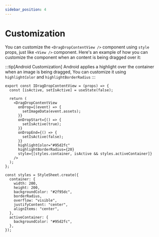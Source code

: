 ```yaml
---
sidebar_position: 4
---
```


# Customization

You can customize the `<DragDropContentView />` component using `style` props, just like `<View />` component. Here's an example of how you can customize the component when an content is being dragged over it:

:::tip[Android Customization]
Android applies a highlight over the container when an image is being dragged, You can customize it using `highlightColor` and `highlightBorderRadius`
:::

```tsx
export const IDragDropContentView = (props) => {
  const [isActive, setIsActive] = useState(false);

  return (
    <DragDropContentView
      onDrop={(event) => {
        setImageData(event.assets);
      }}
      onDropStart={() => {
        setIsActive(true);
      }}
      onDropEnd={() => {
        setIsActive(false);
      }}
      highlightColor="#95d2fc"
      highlightBorderRadius={20}
      style={[styles.container, isActive && styles.activeContainer]}
    />
  );
};

const styles = StyleSheet.create({
  container: {
    width: 200,
    height: 200,
    backgroundColor: "#2f95dc",
    borderRadius,
    overflow: "visible",
    justifyContent: "center",
    alignItems: "center",
  },
  activeContainer: {
    backgroundColor: "#95d2fc",
  },
});
```
